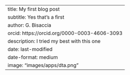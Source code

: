 ---
title: My first blog post
subtitle: Yes that's a first
author: G. Bisaccia
orcid: https://orcid.org/0000-0003-4606-3093
description: I tried my best with this one
date: last-modified
date-format: medium
image: "images/apps/dta.png"
---